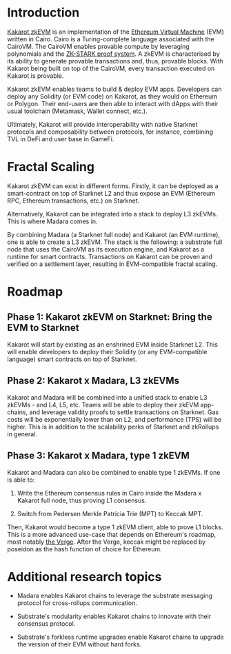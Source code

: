 # Introduction

[Kakarot zkEVM](https://kakarot.org) is an implementation of the [Ethereum Virtual Machine](https://ethereum.org/en/developers/docs/evm/) (EVM) written in Cairo. Cairo is a Turing-complete language associated with the CairoVM. The CairoVM enables provable compute by leveraging polynomials and the [ZK-STARK proof system](https://starkware.co/stark/). A zkEVM is characterised by its ability to generate provable transactions and, thus, provable blocks. With Kakarot being built on top of the CairoVM, every transaction executed on Kakarot is provable.

Kakarot zkEVM enables teams to build & deploy EVM apps. Developers can deploy any Solidity (or EVM code) on Kakarot, as they would on Ethereum or Polygon. Their end-users are then able to interact with dApps with their usual toolchain (Metamask, Wallet connect, etc.).

Ultimately, Kakarot will provide interoperability with native Starknet protocols and composability between protocols, for instance, combining TVL in DeFi and user base in GameFi.

# Fractal Scaling

Kakarot zkEVM can exist in different forms. Firstly, it can be deployed as a smart-contract on top of Starknet L2 and thus expose an EVM (Ethereum RPC, Ethereum transactions, etc.) on Starknet.

Alternatively, Kakarot can be integrated into a stack to deploy L3 zkEVMs. This is where Madara comes in.

By combining Madara (a Starknet full node) and Kakarot (an EVM runtime), one is able to create a L3 zkEVM. The stack is the following: a substrate full node that uses the CairoVM as its execution engine, and Kakarot as a runtime for smart contracts. Transactions on Kakarot can be proven and verified on a settlement layer, resulting in EVM-compatible fractal scaling.

# Roadmap

## Phase 1: Kakarot zkEVM on Starknet: Bring the EVM to Starknet

Kakarot will start by existing as an enshrined EVM inside Starknet L2. This will enable developers to deploy their Solidity (or any EVM-compatible language) smart contracts on top of Starknet.

## Phase 2: Kakarot x Madara, L3 zkEVMs

Kakarot and Madara will be combined into a unified stack to enable L3 zkEVMs - and L4, L5, etc. Teams will be able to deploy their zkEVM app-chains, and leverage validity proofs to settle transactions on Starknet. Gas costs will be exponentially lower than on L2, and performance (TPS) will be higher. This is in addition to the scalability perks of Starknet and zkRollups in general.

## Phase 3: Kakarot x Madara, type 1 zkEVM

Kakarot and Madara can also be combined to enable type 1 zkEVMs. If one is able to:

1. Write the Ethereum consensus rules in Cairo inside the Madara x Kakarot full node, thus proving L1 consensus.

2. Switch from Pedersen Merkle Patricia Trie (MPT) to Keccak MPT.

Then, Kakarot would become a type 1 zkEVM client, able to prove L1 blocks. This is a more advanced use-case that depends on Ethereum's roadmap, most notably [the Verge](https://ethereum.org/fr/roadmap/). After the Verge, keccak might be replaced by poseidon as the hash function of choice for Ethereum.

# Additional research topics

- Madara enables Kakarot chains to leverage the substrate messaging protocol for cross-rollups communication.

- Substrate's modularity enables Kakarot chains to innovate with their consensus protocol.

- Substrate's forkless runtime upgrades enable Kakarot chains to upgrade the version of their EVM without hard forks.
